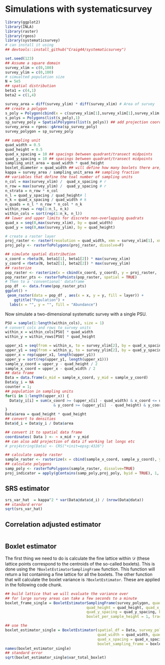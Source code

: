 # Simulations with systematicsurvey

```r
library(ggplot2)
library(INLA)
library(raster)
library(rgeos)
library(systematicsurvey)
# can install it using 
## devtools::install_github("Craig44/systematicsurvey")

set.seed(123)
## Assume a square domain
survey_xlim = c(0,100)
survey_ylim = c(0,100)
# simualted population size
N = 5e5 
## spatial distribution
beta1 = c(4,1)
beta2 = c(1,4)

survey_area = diff(survey_ylim) * diff(survey_xlim) # Area of survey
## create a polygon
s_poly = Polygon(cbind(x = c(survey_xlim[1],survey_xlim[1],survey_xlim[2],survey_xlim[2]), y = c(survey_ylim[1],survey_ylim[2],survey_ylim[2],survey_ylim[1])))
s_polys = Polygons(list(s_poly),1)
sp_survey_poly = SpatialPolygons(list(s_polys)) ## add projection coordinater here if you are using
survey_area = rgeos::gArea(sp_survey_poly)
survey_polygon = sp_survey_poly

## sampling unit
quad_width = 0.5
quad_height = 0.5
quad_x_spacing = 10 ## spacings between quadrant/transect midpoints
quad_y_spacing = 10 ## spacings between quadrant/transect midpoints
sampling_unit_area = quad_width * quad_height
boxlet_diameter = quad_width ## will define how many boxlets there are, should be less than quadrant size
kappa = survey_area / sampling_unit_area ## sampling fraction
## variables that define the toal number of sampling units
n_col = max(survey_xlim) /  quad_x_spacing # r
n_row = max(survey_ylim) /  quad_y_spacing # r
n_strata = n_row * n_col
n_l = quad_y_spacing / quad_height# l
n_k = quad_x_spacing / quad_width # k
n_quads = n_l * n_row * n_col * n_k
within_rows = rep(1:n_l, n_k)
within_cols = sort(rep(1:n_k, n_l))
## lower and upper limits for discrete non-overlapping quadrats
quad_x = seq(0,max(survey_xlim), by = quad_width)
quad_y = seq(0,max(survey_ylim), by = quad_height)

# create a raster layer
proj_raster <- raster(resolution = quad_width, xmn = survey_xlim[1], xmx = survey_xlim[2], ymn = survey_ylim[1], ymx = survey_ylim[2])
proj_poly <- rasterToPolygons(proj_raster, dissolve=F)

## simulate spatial distribution
x_coord = rbeta(N, beta1[1], beta1[2]) * max(survey_xlim)
y_coord = rbeta(N, beta2[1], beta2[2]) * max(survey_ylim)
## rasterize
pop_raster <- rasterize(x = cbind(x_coord, y_coord), y = proj_raster,  field = 1, fun = "sum", na.rm = T)
pop_raster_pts <- rasterToPoints(pop_raster, spatial = TRUE)
# Then to a 'conventional' dataframe
pop_df  <- data.frame(pop_raster_pts)
ggplot() +
 geom_raster(data = pop_df , aes(x = x, y = y, fill = layer)) + 
    ggtitle("Population") +
  labs(x = "", y = "", fill = "Abundance")
```

Now simulate a two-dimensional systematic survey with a single PSU.

```r
PSU = sample(1:length(within_cols), size = 1)
# convert cols and rows to survey units
within_x = within_cols[PSU] * quad_width
within_y = within_rows[PSU] * quad_height

upper_x1 = seq(from = within_x, to = survey_xlim[2], by = quad_x_spacing)
upper_y1 = seq(from = within_y, to = survey_ylim[2], by = quad_y_spacing)
upper_x = rep(upper_x1, length(upper_y1))
upper_y = sort(rep(upper_y1, length(upper_x1)))
sample_y_coord = upper_y - quad_height / 2
sample_x_coord = upper_x - quad_width / 2
## data frame
Data = data.frame(x_mid = sample_x_coord, y_mid = sample_y_coord)
Data$y_i = NA
counter = 1;
## population in sampling units
for(i in 1:length(upper_x)) {
  Data$y_i[i] = sum(x_coord >= (upper_x[i] - quad_width) & x_coord <= upper_x[i] 
                      & y_coord >= (upper_y[i]  - quad_height) & y_coord <= upper_y[i])
}
Data$area = quad_height * quad_height
## convert to densities
Data$d_i = Data$y_i / Data$area

## convert it to spatial data frame
coordinates( Data ) <- ~ x_mid + y_mid
## can also add projection of data if working lat longs etc
# proj4string(Data) <- CRS("+init=epsg:4326")

## calculate sample raster
sample_raster <- rasterize(x = cbind(sample_x_coord, sample_y_coord), y = proj_raster,  field = 1, fun = "sum", na.rm = T)
## calculate polygons
samp_poly <- rasterToPolygons(sample_raster, dissolve=TRUE)
proj_indicator = apply(gContains(samp_poly,proj_poly, byid = TRUE), 1, any)
```

## SRS estimator
```r

srs_var_hat  = kappa^2 * var(Data@data$d_i) / (nrow(Data@data))
## standard error
sqrt(srs_var_hat)
```
## Correlation adjusted estimator
```r

```
## Boxlet estimator

The first thing we need to do is calculate the fine lattice within $\mathcal{D}$ (these lattice points correspond to the centroids of the so-called boxlets). This is done using the `?BoxletEstimatorSamplingFrame` function. This function will return a list containing a fine lattice for all the boxlets. The other function that will calculate the boxlet variance is `?BoxletEstimator`. These are applied in the following code chunk.

```r
## build lattice that we will evaluate the variance over
## for large survey areas can take a few seconds to a minute
boxlet_frame_single = BoxletEstimatorSamplingFrame(survey_polygon, quad_width = quad_width,
                                     quad_height = quad_height, quad_x_spacing = quad_x_spacing,
                                     quad_y_spacing = quad_y_spacing, boxlet_per_sample_width = 1, 
                                     boxlet_per_sample_height = 1, trace = F)

## use the 
boxlet_estimator_single = BoxletEstimator(spatial_df = Data, survey_polygon = survey_polygon,
                                          quad_width = quad_width, quad_height = quad_height, 
                                          quad_x_spacing = quad_x_spacing, quad_y_spacing = quad_y_spacing, 
                                          boxlet_sampling_frame = boxlet_frame_single)
names(boxlet_estimator_single)
## standard error
sqrt(boxlet_estimator_single$var_total_boxlet)
```
